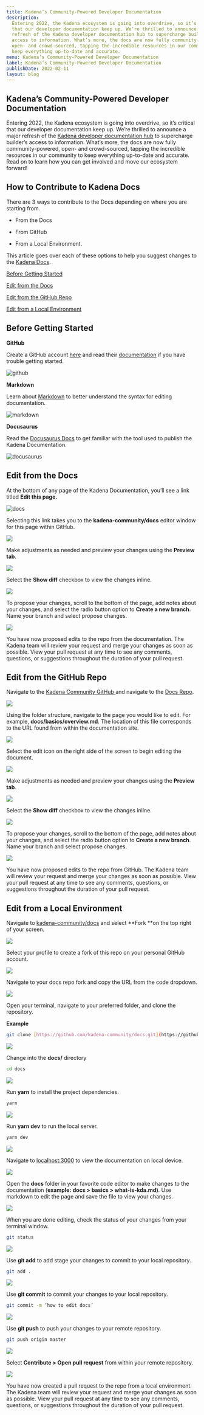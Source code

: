 ```yaml
---
title: Kadena’s Community-Powered Developer Documentation
description:
  Entering 2022, the Kadena ecosystem is going into overdrive, so it’s critical
  that our developer documentation keep up. We’re thrilled to announce a major
  refresh of the Kadena developer documentation hub to supercharge builder’s
  access to information. What’s more, the docs are now fully community-powered,
  open- and crowd-sourced, tapping the incredible resources in our community to
  keep everything up-to-date and accurate.
menu: Kadena’s Community-Powered Developer Documentation
label: Kadena’s Community-Powered Developer Documentation
publishDate: 2022-02-11
layout: blog
---
```


## Kadena’s Community-Powered Developer Documentation

Entering 2022, the Kadena ecosystem is going into overdrive, so it’s critical
that our developer documentation keep up. We’re thrilled to announce a major
refresh of the
[Kadena developer documentation hub](https://github.com/kadena-community/docs)
to supercharge builder’s access to information. What’s more, the docs are now
fully community-powered, open- and crowd-sourced, tapping the incredible
resources in our community to keep everything up-to-date and accurate. Read on
to learn how you can get involved and move our ecosystem forward!

## How to Contribute to Kadena Docs

There are 3 ways to contribute to the Docs depending on where you are starting
from.

- From the Docs

- From GitHub

- From a Local Environment.

This article goes over each of these options to help you suggest changes to the
[Kadena Docs](https://github.com/kadena-community/docs).

[Before Getting Started](https://docs.google.com/document/d/1andvGy0BxYrqQjeZET30KqwMqSBG_8gmBsjWDVyxjn8/edit#heading=h.9qjdof9i0xq9)

[Edit from the Docs](https://docs.google.com/document/d/1andvGy0BxYrqQjeZET30KqwMqSBG_8gmBsjWDVyxjn8/edit#heading=h.9nl7mqx6nhjl)

[Edit from the GitHub Repo](https://docs.google.com/document/d/1andvGy0BxYrqQjeZET30KqwMqSBG_8gmBsjWDVyxjn8/edit#heading=h.l93xyqx1imds)

[Edit from a Local Environment](https://docs.google.com/document/d/1andvGy0BxYrqQjeZET30KqwMqSBG_8gmBsjWDVyxjn8/edit#heading=h.xdsdyzi2emdx)

## Before Getting Started

**GitHub**

Create a GitHub account [here](https://github.com/) and read their
[documentation](https://docs.github.com/en) if you have trouble getting started.

![github](/assets/blog/0_1jIdomKlb7cazjVV.png)

**Markdown**

Learn about [Markdown](https://www.markdownguide.org/) to better understand the
syntax for editing documentation.

![markdown](/assets/blog/0_A_yJuSXcflxpB7pW.png)

**Docusaurus**

Read the [Docusaurus Docs](https://docusaurus.io/) to get familiar with the tool
used to publish the Kadena Documentation.

![docusaurus](/assets/blog/0_Zl3NPdcS6aeCR4is.png)

## Edit from the Docs

At the bottom of any page of the Kadena Documentation, you’ll see a link titled
**Edit this page.**

![docs](/assets/blog/0_gej4bpb2K0tpxEF4.jpg)

Selecting this link takes you to the **kadena-community/docs** editor window for
this page within GitHub.

![](/assets/blog/0_CZ7OYDLGUSJMpjwY.jpg)

Make adjustments as needed and preview your changes using the **Preview tab**.

![](/assets/blog/0_Y6psnDKfDOheCjb7.jpg)

Select the **Show diff** checkbox to view the changes inline.

![](/assets/blog/0_0XB_2sMaFNpaibic.jpg)

To propose your changes, scroll to the bottom of the page, add notes about your
changes, and select the radio button option to **Create a new branch**. Name
your branch and select propose changes.

![](/assets/blog/0_u6lrlNI8vz8Bek1l.jpg)

You have now proposed edits to the repo from the documentation. The Kadena team
will review your request and merge your changes as soon as possible. View your
pull request at any time to see any comments, questions, or suggestions
throughout the duration of your pull request.

## Edit from the GitHub Repo

Navigate to the
[Kadena Community GitHub ](https://github.com/kadena-community)and navigate to
the [Docs Repo](https://github.com/kadena-community/docs).

![](/assets/blog/0_68OyUj0xsFoCckkT.jpg)

Using the folder structure, navigate to the page you would like to edit. For
example, **docs/basics/overview.md**. The location of this file corresponds to
the URL found from within the documentation site.

![](/assets/blog/0_Um9gLhf1nE_eRzPq.jpg)

Select the edit icon on the right side of the screen to begin editing the
document.

![](/assets/blog/0_8LYZZcq4jvv3M5lx.jpg)

Make adjustments as needed and preview your changes using the **Preview tab**.

![](/assets/blog/0_NAnJHTVMWwHFENFu.jpg)

Select the **Show diff** checkbox to view the changes inline.

![](/assets/blog/0_uKs9EN96vnQMUzHd.jpg)

To propose your changes, scroll to the bottom of the page, add notes about your
changes, and select the radio button option to **Create a new branch**. Name
your branch and select propose changes.

![](/assets/blog/0_Q12wVSkNrh4PKBwk.jpg)

You have now proposed edits to the repo from GitHub. The Kadena team will review
your request and merge your changes as soon as possible. View your pull request
at any time to see any comments, questions, or suggestions throughout the
duration of your pull request.

## Edit from a Local Environment

Navigate to [kadena-community/docs](https://github.com/kadena-community/docs)
and select **Fork **on the top right of your screen.

![](/assets/blog/0_T9qjajtzCpL-s4mq.jpg)

Select your profile to create a fork of this repo on your personal GitHub
account.

![](/assets/blog/0_5jIBjb-GP-xzUBok.jpg)

Navigate to your docs repo fork and copy the URL from the code dropdown.

![](/assets/blog/0_5eTZ61MIzif5onH0.jpg)

Open your terminal, navigate to your preferred folder, and clone the repository.

**Example**

```bash
git clone [https://github.com/kadena-community/docs.git](https://github.com/kadena-community/docs.git)
```

![](/assets/blog/0_xsOalAd9Hw4z-HqD.jpg)

Change into the **docs/** directory

```bash
cd docs
```

![](/assets/blog/0_g2Y-1jMi4ZtXJlMA.jpg)

Run **yarn** to install the project dependencies.

```bash
yarn
```

![](/assets/blog/0_2Cb21g7FFlNUiETs.jpg)

Run **yarn dev** to run the local server.

```bash
yarn dev
```

![](/assets/blog/0_-yTnZko08cH7wFxu.jpg)

Navigate to [localhost:3000](http://localhost:3000/) to view the documentation
on local device.

![](/assets/blog/0_pt2ah0QuX3YfKZ6t.jpg)

Open the **docs** folder in your favorite code editor to make changes to the
documentation (**example:** **docs > basics > what-is-kda.md)**. Use markdown to
edit the page and save the file to view your changes.

![](/assets/blog/0_JeDGFExXl5SD-hdy.jpg)

When you are done editing, check the status of your changes from your terminal
window.

```bash
git status
```

![](/assets/blog/0_vNJ-GvS_5cRsk6ln.jpg)

Use **git add** to add stage your changes to commit to your local repository.

```bash
git add .
```

![](/assets/blog/0_o2W7vO5FsD4Zsoha.jpg)

Use **git commit** to commit your changes to your local repository.

```bash
git commit -m ‘how to edit docs’
```

![](/assets/blog/0_AmCGwwmhCHTiAOxd.jpg)

Use **git push** to push your changes to your remote repository.

```bash
git push origin master
```

![](/assets/blog/0_jby14WVtWtYV7CjK.jpg)

Select **Contribute > Open pull request** from within your remote repository.

![](/assets/blog/0_AOnsUHTb_cO24FQi.jpg)

You have now created a pull request to the repo from a local environment. The
Kadena team will review your request and merge your changes as soon as possible.
View your pull request at any time to see any comments, questions, or
suggestions throughout the duration of your pull request.
